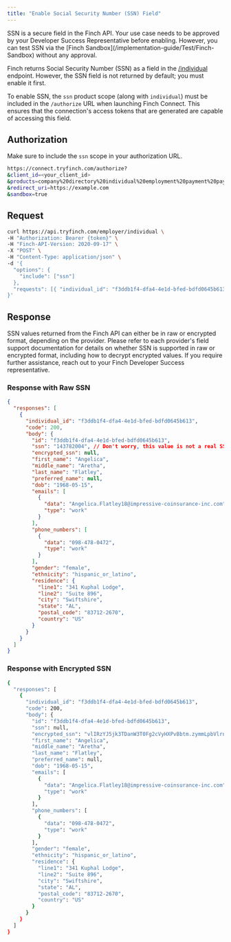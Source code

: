 ```yaml
---
title: "Enable Social Security Number (SSN) Field"
---
```


<Warning>
 SSN is a secure field in the Finch API. Your use case needs to be approved by your Developer Success Representative before enabling. However, you can test SSN via the [Finch Sandbox](/implementation-guide/Test/Finch-Sandbox) without any approval.
</Warning>

Finch returns Social Security Number (SSN) as a field in the [/individual](https://developer.tryfinch.com/docs/reference/9d6c83b09e205-individual) endpoint. However, the SSN field is not returned by default; you must enable it first.

To enable SSN, the `ssn` product scope (along with `individual`) must be included in the `/authorize` URL when launching Finch Connect. This ensures that the connection's access tokens that are generated are capable of accessing this field.


## Authorization

Make sure to include the `ssn` scope in your authorization URL.

```bash
https://connect.tryfinch.com/authorize?
&client_id=<your_client_id>
&products=company%20directory%20individual%20employment%20payment%20pay_statement%20ssn
&redirect_uri=https://example.com
&sandbox=true
```

## Request
```bash
curl https://api.tryfinch.com/employer/individual \
-H "Authorization: Bearer {token}" \
-H "Finch-API-Version: 2020-09-17" \
-X "POST" \
-H "Content-Type: application/json" \
-d '{
  "options": {
    "include": ["ssn"]
  },
  "requests": [{ "individual_id": "f3ddb1f4-dfa4-4e1d-bfed-bdfd0645b613"}]
}'
```

## Response

SSN values returned from the Finch API can either be in raw or encrypted format, depending on the provider. Please refer to each provider's field support documentation for details on whether SSN is supported in raw or encrypted format, including how to decrypt encrypted values. If you require further assistance, reach out to your Finch Developer Success representative. 

### Response with Raw SSN

```json
{
  "responses": [
    {
      "individual_id": "f3ddb1f4-dfa4-4e1d-bfed-bdfd0645b613",
      "code": 200,
      "body": {
        "id": "f3ddb1f4-dfa4-4e1d-bfed-bdfd0645b613",
        "ssn": "143782004", // Don't worry, this value is not a real SSN
        "encrypted_ssn": null,
        "first_name": "Angelica",
        "middle_name": "Aretha",
        "last_name": "Flatley",
        "preferred_name": null,
        "dob": "1968-05-15",
        "emails": [
          {
            "data": "Angelica.Flatley18@impressive-coinsurance-inc.com",
            "type": "work"
          }
        ],
        "phone_numbers": [
          {
            "data": "098-478-0472",
            "type": "work"
          }
        ],
        "gender": "female",
        "ethnicity": "hispanic_or_latino",
        "residence": {
          "line1": "341 Kuphal Lodge",
          "line2": "Suite 896",
          "city": "Swiftshire",
          "state": "AL",
          "postal_code": "83712-2670",
          "country": "US"
        }
      }
    }
  ]
}
```

### Response with Encrypted SSN

```bash
{
  "responses": [
    {
      "individual_id": "f3ddb1f4-dfa4-4e1d-bfed-bdfd0645b613",
      "code": 200,
      "body": {
        "id": "f3ddb1f4-dfa4-4e1d-bfed-bdfd0645b613",
        "ssn": null,
        "encrypted_ssn": "vlIRzYJ5jk3TDanW3T0Fg2cVyHXPvBbtm.zymmLpbVlrnDUsaW0kbmNnkneTyYJRsJKozu", // This value will need to be decrypted to attain the raw SSN value
        "first_name": "Angelica",
        "middle_name": "Aretha",
        "last_name": "Flatley",
        "preferred_name": null,
        "dob": "1968-05-15",
        "emails": [
          {
            "data": "Angelica.Flatley18@impressive-coinsurance-inc.com",
            "type": "work"
          }
        ],
        "phone_numbers": [
          {
            "data": "098-478-0472",
            "type": "work"
          }
        ],
        "gender": "female",
        "ethnicity": "hispanic_or_latino",
        "residence": {
          "line1": "341 Kuphal Lodge",
          "line2": "Suite 896",
          "city": "Swiftshire",
          "state": "AL",
          "postal_code": "83712-2670",
          "country": "US"
        }
      }
    }
  ]
}
```
